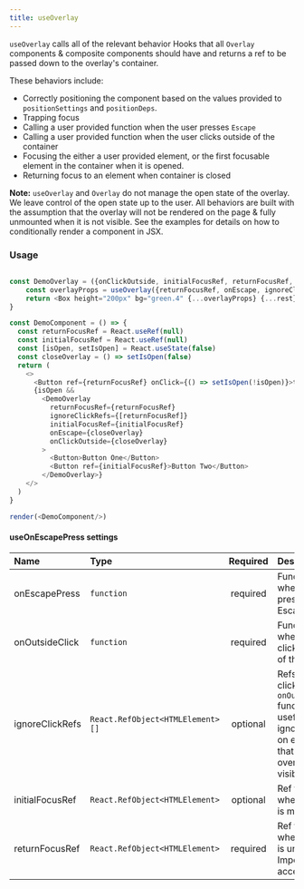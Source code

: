 ```yaml
---
title: useOverlay
---
```


`useOverlay` calls all of the relevant behavior Hooks that all `Overlay` components & composite components should have and returns a ref to be passed down to the overlay's container.

These behaviors include:

- Correctly positioning the component based on the values provided to `positionSettings` and `positionDeps`.
- Trapping focus
- Calling a user provided function when the user presses `Escape`
- Calling a user provided function when the user clicks outside of the container
- Focusing the either a user provided element, or the first focusable element in the container when it is opened.
- Returning focus to an element when container is closed

**Note:** `useOverlay` and `Overlay` do not manage the open state of the overlay. We leave control of the open state up to the user. All behaviors are built with the assumption that the overlay will not be rendered on the page & fully unmounted when it is not visible. See the examples for details on how to conditionally render a component in JSX.

### Usage

```javascript live noinline

const DemoOverlay = ({onClickOutside, initialFocusRef, returnFocusRef, ignoreClickRefs, onEscape, ...rest}) => {
    const overlayProps = useOverlay({returnFocusRef, onEscape, ignoreClickRefs, onClickOutside, initialFocusRef})
    return <Box height="200px" bg="green.4" {...overlayProps} {...rest}/>
}

const DemoComponent = () => {
  const returnFocusRef = React.useRef(null)
  const initialFocusRef = React.useRef(null)
  const [isOpen, setIsOpen] = React.useState(false)
  const closeOverlay = () => setIsOpen(false)
  return (
    <>
      <Button ref={returnFocusRef} onClick={() => setIsOpen(!isOpen)}>toggle</Button>
      {isOpen &&
        <DemoOverlay
          returnFocusRef={returnFocusRef}
          ignoreClickRefs={[returnFocusRef]}
          initialFocusRef={initialFocusRef}
          onEscape={closeOverlay}
          onClickOutside={closeOverlay}
        >
          <Button>Button One</Button>
          <Button ref={initialFocusRef}>Button Two</Button>
        </DemoOverlay>}
    </>
  )
}

render(<DemoComponent/>)
```


#### useOnEscapePress settings

| Name | Type | Required | Description |
| :- | :- | :-: | :- |
| onEscapePress | `function` | required | Function to call when user presses the Escape key |
| onOutsideClick | `function` | required | Function to call when user clicks outside of the overlay |
| ignoreClickRefs | `React.RefObject<HTMLElement> []` | optional | Refs to click clicks on in the `onOutsideClick` function, useful for ignoring clicks on elements that trigger the overlay visibility. |
| initialFocusRef | `React.RefObject<HTMLElement>` | optional | Ref to focus when overlay is mounted. |
| returnFocusRef | `React.RefObject<HTMLElement>` | required | Ref to focus when overlay is unmounted. Important for accessibility. |